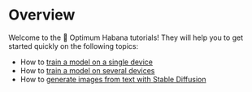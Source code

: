 <!---
Copyright 2022 The HuggingFace Team. All rights reserved.

Licensed under the Apache License, Version 2.0 (the "License");
you may not use this file except in compliance with the License.
You may obtain a copy of the License at

    http://www.apache.org/licenses/LICENSE-2.0

Unless required by applicable law or agreed to in writing, software
distributed under the License is distributed on an "AS IS" BASIS,
WITHOUT WARRANTIES OR CONDITIONS OF ANY KIND, either express or implied.
See the License for the specific language governing permissions and
limitations under the License.
-->

# Overview

Welcome to the 🤗 Optimum Habana tutorials!
They will help you to get started quickly on the following topics:
- How to [train a model on a single device](./single_hpu)
- How to [train a model on several devices](./distributed)
- How to [generate images from text with Stable Diffusion](./stable_diffusion)
